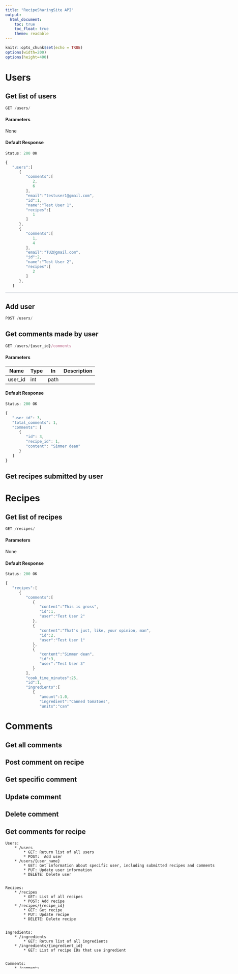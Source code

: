 ```yaml
---
title: "RecipeSharingSite API"
output:
  html_document:
    toc: true
    toc_float: true
    theme: readable
---
```


<style>
pre {
  max-height: 400px;
  width: 910px;
  overflow-x: auto;
  overflow-y: auto;
}
pre code {
  word-wrap: normal;
  white-space: pre;
}
hr {
  border: none;
  height: .25em;
  width: 910px;
  background-color: #e1e4e8
}
</style>

```r
knitr::opts_chunk$set(echo = TRUE)
options(width=200)
options(height=400)
```

# Users

## Get list of users

```js
GET /users/
```


#### Parameters

None

#### Default Response

```js
Status: 200 OK
```

```js
{
   "users":[
      {
         "comments":[
            2,
            6
         ],
         "email":"testuser1@gmail.com",
         "id":1,
         "name":"Test User 1",
         "recipes":[
            1
         ]
      },
      {
         "comments":[
            1,
            4
         ],
         "email":"TU2@gmail.com",
         "id":2,
         "name":"Test User 2",
         "recipes":[
            2
         ]
      },
   ]
}
```

---

## Add user

```js
POST /users/
```

## Get comments made by user

```js
GET /users/{user_id}/comments
```

#### Parameters

| Name    | Type | In   | Description |
|---------|------|------|-------------|
| user_id | int  | path |             |

#### Default Response

```js
Status: 200 OK
```

```js
{
   "user_id": 3,
   "total_comments": 1,
   "comments": [
      {
         "id": 3,
         "recipe_id": 1,
         "content": "Simmer dean"
      }
   ]
}
```



## Get recipes submitted by user


# Recipes

## Get list of recipes

```js
GET /recipes/
```

#### Parameters

None

#### Default Response

```js
Status: 200 OK
```

```js
{
   "recipes":[
      {
         "comments":[
            {
               "content":"This is gross",
               "id":1,
               "user":"Test User 2"
            },
            {
               "content":"That's just, like, your opinion, man",
               "id":2,
               "user":"Test User 1"
            },
            {
               "content":"Simmer dean",
               "id":3,
               "user":"Test User 3"
            }
         ],
         "cook_time_minutes":25,
         "id":1,
         "ingredients":[
            {
               "amount":1.0,
               "ingredient":"Canned tomatoes",
               "units":"can"
            },
            {
               "amount":2.0,
               "ingredient":"Cumin powder",
               "units":"Tbsp"
            }
         ],
         "name":"Test Recipe 1",
         "prep_time_minutes":10,
         "steps":[
            {
               "content":"Take out the ingredients",
               "number":1
            },
            {
               "content":"Cook the ingredients",
               "number":2
            },
            {
               "content":"Eat the meal",
               "number":3
            }
         ],
         "user_id":1
      },
   ]
}
```


# Comments

## Get all comments

## Post comment on recipe

## Get specific comment

## Update comment

## Delete comment

## Get comments for recipe




```
Users:
    * /users
        * GET: Return list of all users
        * POST:  Add user
    * /users/{user_name}
        * GET: Get information about specific user, including submitted recipes and comments
        * PUT: Update user information
        * DELETE: Delete user


Recipes:
    * /recipes
        * GET: List of all recipes
        * POST: Add recipe
    * /recipes/{recipe_id}
        * GET: Get recipe
        * PUT: Update recipe
        * DELETE: Delete recipe


Ingredients:
    * /ingredients
        * GET: Return list of all ingredients
    * /ingredients/{ingredient_id}
        * GET: List of recipe IDs that use ingredient


Comments:
    * /comments
        * GET: Return list of all comments
        * POST: Add comment (supply user ID and recipe ID)
    * /comments/{comment_id}
        * GET: Get comment
        * PUT: Update comment
        * DELETE: Delete comment
```
